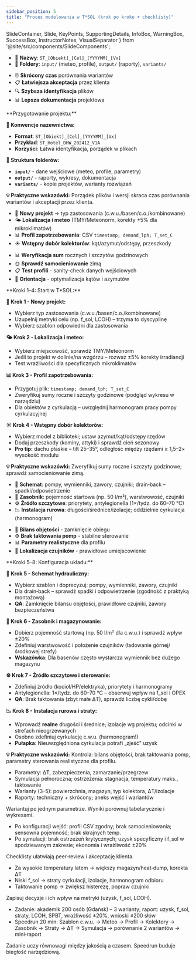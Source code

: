 ```yaml
---
sidebar_position: 5
title: "Proces modelowania w T*SOL (krok po kroku + checklisty)"
---
```


  SlideContainer, 
  Slide, 
  KeyPoints, 
  SupportingDetails, 
  InfoBox,
  WarningBox,
  SuccessBox,
  InstructorNotes,
  VisualSeparator 
} from '@site/src/components/SlideComponents';

<SlideContainer>

<Slide title="🧭 0. Przygotowanie projektu" type="info">

<KeyPoints title="📁 Konwencje i struktura">

- 📝 **Nazwy**: `ST_[Obiekt]_[Cel]_[YYYYMM]_[Vx]`
- 📂 **Foldery**: `input/` (meteo, profile), `output/` (raporty), `variants/`

</KeyPoints>

<SupportingDetails title="💡 Korzyści organizacji">

- ⏰ **Skrócony czas** porównania wariantów
- 📋 **Łatwiejsza akceptacja** przez klienta
- 🔍 **Szybsza identyfikacja** plików
- 📊 **Lepsza dokumentacja** projektowa

</SupportingDetails>

<InstructorNotes>
**Przygotowanie projektu:**

**📝 Konwencje nazewnictwa:**
- **Format**: `ST_[Obiekt]_[Cel]_[YYYYMM]_[Vx]`
- **Przykład**: `ST_Hotel_DHW_202412_V1A`
- **Korzyści**: Łatwa identyfikacja, porządek w plikach

**📂 Struktura folderów:**
- **`input/`** - dane wejściowe (meteo, profile, parametry)
- **`output/`** - raporty, wykresy, dokumentacja
- **`variants/`** - kopie projektów, warianty rozwiązań

**💡 Praktyczne wskazówki:**
Porządek plików i wersji skraca czas porównania wariantów i akceptacji przez klienta.
</InstructorNotes>

</Slide>

<VisualSeparator type="energy" />

<Slide title="🔧 Kroki 1–4: typ, lokalizacja, profil, kolektory" type="tip">

<KeyPoints title="🚀 Start w T*SOL">

- 🎯 **Nowy projekt** → typ zastosowania (c.w.u./basen/c.o./kombinowane)
- 🌤️ **Lokalizacja i meteo** (TMY/Meteonorm, korekty ±5% dla mikroklimatów)
- 📊 **Profil zapotrzebowania**: CSV `timestamp; demand_lph; T_set_C`
- ☀️ **Wstępny dobór kolektorów**: kąt/azymut/odstępy, przeszkody

</KeyPoints>

<SupportingDetails title="🔍 Kontrola jakości">

- 📊 **Weryfikacja sum** rocznych i szczytów godzinowych
- 🌞 **Sprawdź samocieniowanie** zimą
- 📋 **Test profili** - sanity-check danych wejściowych
- 🧭 **Orientacja** - optymalizacja kątów i azymutów

</SupportingDetails>

<InstructorNotes>
**Kroki 1–4: Start w T*SOL:**

**🎯 Krok 1 - Nowy projekt:**
- Wybierz typ zastosowania (c.w.u./basen/c.o./kombinowane)
- Uzupełnij metryki celu (np. f_sol, LCOH) – trzyma to dyscyplinę
- Wybierz szablon odpowiedni dla zastosowania

**🌤️ Krok 2 - Lokalizacja i meteo:**
- Wybierz miejscowość, sprawdź TMY/Meteonorm
- Jeśli to projekt w dolinie/na wzgórzu – rozważ ±5% korekty irradiancji
- Test wrażliwości dla specyficznych mikroklimatów

**📊 Krok 3 - Profil zapotrzebowania:**
- Przygotuj plik: `timestamp; demand_lph; T_set_C`
- Zweryfikuj sumy roczne i szczyty godzinowe (podgląd wykresu w narzędziu)
- Dla obiektów z cyrkulacją – uwzględnij harmonogram pracy pompy cyrkulacyjnej

**☀️ Krok 4 - Wstępny dobór kolektorów:**
- Wybierz model z biblioteki; ustaw azymut/kąt/odstępy rzędów
- Dodaj przeszkody (kominy, attyki) i sprawdź cień sezonowy
- **Pro tip:** dachu płaskie – tilt 25–35°, odległość między rzędami ≥ 1,5–2× wysokość modułu

**💡 Praktyczne wskazówki:**
Zweryfikuj sumy roczne i szczyty godzinowe; sprawdź samocieniowanie zimą.
</InstructorNotes>

</Slide>

<VisualSeparator type="technical" />

<Slide title="🛠️ Kroki 5–8: schemat, zasobnik, sterowanie, instalacja" type="info">

<KeyPoints title="🔧 Konfiguracja układu">

- 🔄 **Schemat**: pompy, wymienniki, zawory, czujniki; drain‑back – spadki/odpowietrzenie
- 🏺 **Zasobnik**: pojemność startowa (np. 50 l/m²), warstwowość, czujniki
- ⚙️ **Źródło szczytowe**: priorytety, antylegionella (1×/tydz. do 60–70 °C)
- 📉 **Instalacja rurowa**: długości/średnice/izolacje; oddzielnie cyrkulacja (harmonogram)

</KeyPoints>

<SupportingDetails title="✅ Kontrola jakości">

- 🔄 **Bilans objętości** - zamknięcie obiegu
- ⚙️ **Brak taktowania pomp** - stabilne sterowanie
- 📊 **Parametry realistyczne** dla profilu
- 📍 **Lokalizacja czujników** - prawidłowe umiejscowienie

</SupportingDetails>

<InstructorNotes>
**Kroki 5–8: Konfiguracja układu:**

**🔄 Krok 5 - Schemat hydrauliczny:**
- Wybierz szablon i doprecyzuj: pompy, wymienniki, zawory, czujniki
- Dla drain‑back – sprawdź spadki i odpowietrzenie (zgodność z praktyką montażową)
- **QA**: Zamknięcie bilansu objętości, prawidłowe czujniki, zawory bezpieczeństwa

**🏺 Krok 6 - Zasobnik i magazynowanie:**
- Dobierz pojemność startową (np. 50 l/m² dla c.w.u.) i sprawdź wpływ ±20%
- Zdefiniuj warstwowość i położenie czujników (ładowanie górnej/środkowej strefy)
- **Wskazówka**: Dla basenów często wystarcza wymiennik bez dużego magazynu

**⚙️ Krok 7 - Źródło szczytowe i sterowanie:**
- Zdefiniuj źródło (kocioł/HP/elektryka), priorytety i harmonogramy
- Antylegionella: 1×/tydz. do 60–70 °C – obserwuj wpływ na f_sol i OPEX
- **QA**: Brak taktowania (zbyt małe ΔT), sprawdź liczbę cykli/dobę

**📉 Krok 8 - Instalacja rurowa i straty:**
- Wprowadź **realne** długości i średnice; izolacje wg projektu; odcinki w strefach nieogrzewanych
- Osobno zdefiniuj cyrkulację c.w.u. (harmonogram!)
- **Pułapka**: Nieuwzględniona cyrkulacja potrafi „zjeść" uzysk

**💡 Praktyczne wskazówki:**
Kontrola: bilans objętości, brak taktowania pomp, parametry sterowania realistyczne dla profilu.
</InstructorNotes>

</Slide>

<VisualSeparator type="default" />

<Slide title="📈 Kroki 9–12: parametry, symulacja, warianty, raport" type="info">

<KeyPoints title="Finalizacja i dokumenty">

- Parametry: ΔT, zabezpieczenia, zamarzanie/przegrzew
- Symulacja pełnoroczna; ostrzeżenia: stagnacja, temperatury maks., taktowanie
- Warianty (3–5): powierzchnia, magazyn, typ kolektora, ΔT/izolacje
- Raporty: techniczny + skrócony; aneks wejść i wariantów

</KeyPoints>

<InstructorNotes>
Wariantuj po jednym parametrze. Wyniki porównuj tabelarycznie i wykresami.
</InstructorNotes>

</Slide>

<VisualSeparator type="default" />

<Slide title="🔍 Checklisty operacyjne" type="tip">

<KeyPoints title="Po wejściach i po symulacji">

- Po konfiguracji wejść: profil CSV zgodny; brak samocieniowania; sensowna pojemność; brak skrajnych temp.
- Po symulacji: brak ostrzeżeń krytycznych; uzysk specyficzny i f_sol w spodziewanym zakresie; ekonomia i wrażliwość ±20%

</KeyPoints>

<InstructorNotes>
Checklisty ułatwiają peer‑review i akceptację klienta.
</InstructorNotes>

</Slide>

<VisualSeparator type="default" />

<Slide title="🧯 Typowe problemy i szybkie naprawy" type="warning">

<KeyPoints title="Diagnoza → Remedium">

- Za wysokie temperatury latem → większy magazyn/heat‑dump, korekta ΔT
- Niski f_sol → straty cyrkulacji, izolacje, harmonogram odbioru
- Taktowanie pomp → zwiększ histerezę, popraw czujniki

</KeyPoints>

<InstructorNotes>
Zapisuj decyzje i ich wpływ na metryki (uzysk, f_sol, LCOH).
</InstructorNotes>

</Slide>

<VisualSeparator type="default" />

<Slide title="📘 Zadanie dla studentów + Speedrun" type="info">

<KeyPoints title="Praktyka">

- Zadanie: akademik 200 osób (Gdańsk) – 3 warianty; raport: uzysk, f_sol, straty, LCOH, SPBT, wrażliwość ±20%, wnioski ≤200 słów
- Speedrun 20 min: Szablon c.w.u. → Meteo → Profil → Kolektory → Zasobnik → Straty → ΔT → Symulacja → porównanie 2 wariantów → mini‑raport

</KeyPoints>

<InstructorNotes>
Zadanie uczy równowagi między jakością a czasem. Speedrun buduje biegłość narzędziową.
</InstructorNotes>

</Slide>

</SlideContainer>


